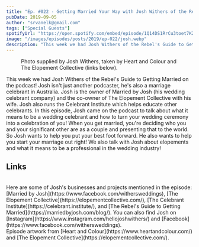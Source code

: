 ```yaml
---
title: "Ep. #022 - Getting Married Your Way with Josh Withers of the Rebel's Guide to Getting Married"
pubDate: 2019-09-05
author: "srvanelk@gmail.com"
tags: ["Special Guests"]
spotifyUrl: "https://open.spotify.com/embed/episode/1Q14DS1RrCu3toet7KZvr2?utm_source=generator&theme=0"
image: "/images/episodes/posts/2019/ep-022/josh.webp"
description: "This week we had Josh Withers of the Rebel's Guide to Getting Married on the podcast! Josh isn't just another podcaster, he's also a marriage celebrant in Australia."
---
```



<figure>
  <img src="/images/episodes/posts/2019/ep-022/josh.webp" alt="" />
  <figcaption>
    Photo supplied by Josh Withers, taken by Heart and Colour and The Elopement
    Collective (links below).
  </figcaption>
</figure>

<SpotifyEmbed
  spotifyUrl={frontmatter.spotifyUrl}
  coverImage={frontmatter.image}
  coverAlt={frontmatter.title}
  title="Wedded"
  subtitle="Tap to load this episode"
/>
This week we had Josh Withers of the Rebel's Guide to Getting Married on the podcast!
Josh isn't just another podcaster, he's also a marriage celebrant in Australia. Josh
is the owner of Married by Josh (his wedding celebrant company) and the co-owner
of The Elopement Collective with his wife. Josh also runs the Celebrant Institute
which helps educate other celebrants. In this episode, Josh came on the podcast to
talk about what it means to be a wedding celebrant and how to turn your wedding ceremony
into a celebration of you! When you get married, you're deciding who you and your
significant other are as a couple and presenting that to the world. So Josh wants
to help you put your best foot forward. He also wants to help you start your marriage
out right! We also talk with Josh about elopements and what it means to be a professional
in the wedding industry!
<br />
## Links
<br />
Here are some of Josh's businesses and projects mentioned in the episode: [Married
by Josh](https://www.facebook.com/withersweddings), [The Elopement Collective](https://elopementcollective.com/),
[The Celebrant Institute](https://celebrant.institute/), and [The Rebel's Guide to
Getting Married](https://marriedbyjosh.com/blog/). You can also find Josh on [Instagram](https://www.instagram.com/hellojoshwithers/)
and [Facebook](https://www.facebook.com/withersweddings).
<br />
Episode artwork from [Heart and Colour](https://www.heartandcolour.com/) and [The
Elopement Collective](https://elopementcollective.com/).

